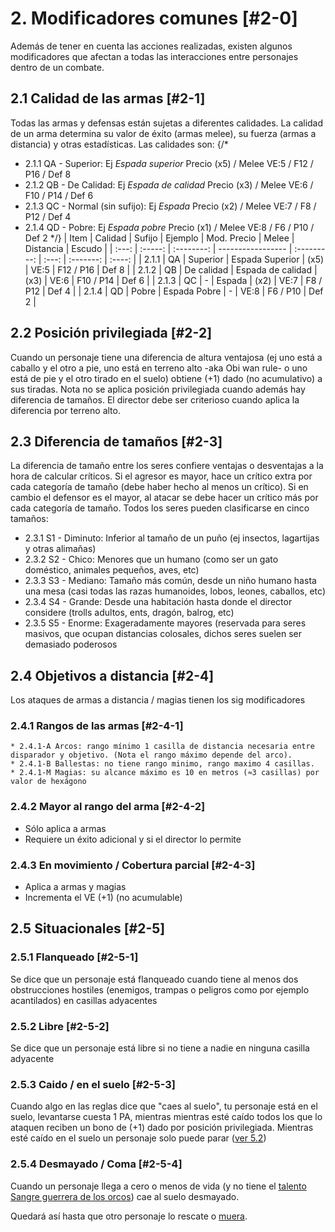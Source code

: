 # 2. Modificadores comunes [#2-0]

Además de tener en cuenta las acciones realizadas, existen algunos modificadores que afectan a todas las interacciones entre personajes dentro de un combate.

## 2.1 Calidad de las armas [#2-1]

Todas las armas y defensas están sujetas a diferentes calidades. La calidad de un arma determina su valor de éxito (armas melee), su fuerza (armas a distancia) y otras estadísticas. Las calidades son:
{/*
- 2.1.1 QA - Superior: Ej _Espada superior_ Precio (x5) / Melee VE:5 / F12 / P16 / Def 8
- 2.1.2 QB - De Calidad: Ej _Espada de calidad_ Precio (x3) / Melee VE:6 / F10 / P14 / Def 6
- 2.1.3 QC - Normal (sin sufijo): Ej _Espada_ Precio (x2) / Melee VE:7 / F8 / P12 / Def 4
- 2.1.4 QD - Pobre: Ej _Espada pobre_ Precio (x1) / Melee VE:8 / F6 / P10 / Def 2
*/}
  | Item  | Calidad |   Sufijo   | Ejemplo           | Mod. Precio | Melee | Distancia | Escudo |
  | :---: | :-----: | :--------: | ----------------- | :---------: | :---: | :-------: | :----: |
  | 2.1.1 |   QA    |  Superior  | Espada Superior   |    (x5)     | VE:5  | F12 / P16 | Def 8  |
  | 2.1.2 |   QB    | De calidad | Espada de calidad |    (x3)     | VE:6  | F10 / P14 | Def 6  |
  | 2.1.3 |   QC    |     -      | Espada            |    (x2)     | VE:7  | F8 / P12  | Def 4  |
  | 2.1.4 |   QD    |   Pobre    | Espada Pobre      |      -      | VE:8  | F6 / P10  | Def 2  |

## 2.2 Posición privilegiada [#2-2]

Cuando un personaje tiene una diferencia de altura ventajosa (ej uno está a caballo y el otro a pie, uno está en terreno alto -aka Obi wan rule- o uno está de pie y el otro tirado en el suelo) obtiene (+1) dado (no acumulativo) a sus tiradas. Nota no se aplica posición privilegiada cuando además hay diferencia de tamaños. El director debe ser criterioso cuando aplica la diferencia por terreno alto.

## 2.3 Diferencia de tamaños [#2-3]

La diferencia de tamaño entre los seres confiere ventajas o desventajas a la hora de calcular críticos. Si el agresor es mayor, hace un crítico extra por cada categoría de tamaño (debe haber hecho al menos un crítico). Si en cambio el defensor es el mayor, al atacar se debe hacer un crítico más por cada categoría de tamaño. Todos los seres pueden clasificarse en cinco tamaños:

- 2.3.1 S1 - Diminuto: Inferior al tamaño de un puño (ej insectos, lagartijas y otras alimañas)
- 2.3.2 S2 - Chico: Menores que un humano (como ser un gato doméstico, animales pequeños, aves, etc)
- 2.3.3 S3 - Mediano: Tamaño más común, desde un niño humano hasta una mesa (casi todas las razas humanoides, lobos, leones, caballos, etc)
- 2.3.4 S4 - Grande: Desde una habitación hasta donde el director considere (trolls adultos, ents, dragón, balrog, etc)
- 2.3.5 S5 - Enorme: Exageradamente mayores (reservada para seres masivos, que ocupan distancias colosales, dichos seres suelen ser demasiado poderosos

## 2.4 Objetivos a distancia [#2-4]

Los ataques de armas a distancia / magias tienen los sig modificadores

### 2.4.1 Rangos de las armas [#2-4-1]

    * 2.4.1-A Arcos: rango mínimo 1 casilla de distancia necesaria entre disparador y objetivo. (Nota el rango máximo depende del arco).
    * 2.4.1-B Ballestas: no tiene rango minimo, rango maximo 4 casillas.
    * 2.4.1-M Magias: su alcance máximo es 10 en metros (≈3 casillas) por valor de hexágono

### 2.4.2 Mayor al rango del arma [#2-4-2]

- Sólo aplica a armas
- Requiere un éxito adicional y si el director lo permite

### 2.4.3 En movimiento / Cobertura parcial [#2-4-3]

- Aplica a armas y magias
- Incrementa el VE (+1) (no acumulable)

## 2.5 Situacionales [#2-5]

### 2.5.1 Flanqueado [#2-5-1]
Se dice que un personaje está flanqueado cuando tiene al menos dos obstrucciones hostiles (enemigos, trampas o peligros como por ejemplo acantilados) en casillas adyacentes

### 2.5.2 Libre [#2-5-2]
Se dice que un personaje está libre si no tiene a nadie en ninguna casilla adyacente

### 2.5.3 Caido / en el suelo [#2-5-3]
Cuando algo en las reglas dice que "caes al suelo", tu personaje está en el suelo, levantarse cuesta 1 PA, mientras mientras esté caído todos los que lo ataquen reciben un bono de (+1) dado por posición privilegiada.
Mientras esté caído en el suelo un personaje solo puede parar ([ver 5.2](/docs/ruling-combat/05#5-2))

### 2.5.4 Desmayado / Coma [#2-5-4]
Cuando un personaje llega a cero o menos de vida (y no tiene el [talento Sangre guerrera de los orcos](/docs/list-species/orc#camino-1)) cae al suelo desmayado.

Quedará así hasta que otro personaje lo rescate o [muera](/docs/ruling-base/basics#cero-vida).